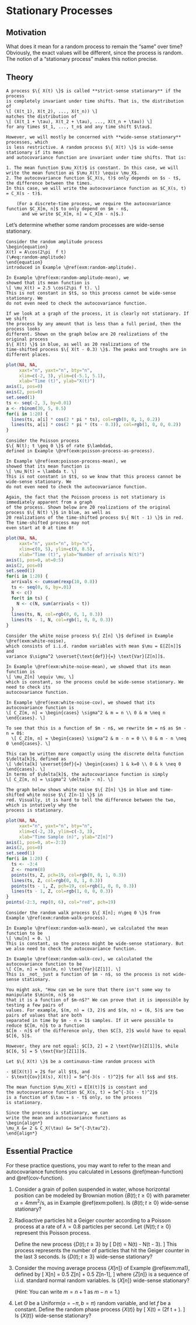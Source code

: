 # Stationary Processes {#stationary}

## Motivation {-}

What does it mean for a random process to remain the "same" over time? 
Obviously, the exact values will be different, since 
the process is random. The notion of a "stationary process" makes this notion precise.

## Theory {-}

```definition
A process $\{ X(t) \}$ is called **strict-sense stationary** if the process 
is completely invariant under time shifts. That is, the distribution of 
\[ (X(t_1), X(t_2), ..., X(t_n)) \]
matches the distribution of 
\[ (X(t_1 + \tau), X(t_2 + \tau), ..., X(t_n + \tau)) \]
for any times $t_1, ..., t_n$ and any time shift $\tau$.

However, we will mostly be concerned with **wide-sense stationary** processes, which 
is less restrictive. A random process $\{ X(t) \}$ is wide-sense stationary if its mean 
and autocovariance function are invariant under time shifts. That is:

1. The mean function $\mu_X(t)$ is constant. In this case, we will write the mean function as $\mu_X(t) \equiv \mu_X$.
2. The autocovariance function $C_X(s, t)$ only depends on $s - t$, the difference between the times. 
In this case, we will write the autocovariance function as $C_X(s, t) = C_X(s - t)$.

    (For a discrete-time process, we require the autocovariance function $C_X[m, n]$ to only depend on $m - n$, 
      and we write $C_X[m, n] = C_X[m - n]$.)
```

Let's determine whether some random processes are wide-sense stationary.

```example
Consider the random amplitude process 
\begin{equation}
X(t) = A\cos(2\pi  f t)
(\#eq:random-amplitude)
\end{equation}
introduced in Example \@ref(exm:random-amplitude). 

In Example \@ref(exm:random-amplitude-mean), we 
showed that its mean function is 
\[ \mu_X(t) = 2.5 \cos(2\pi f t). \]
This is not constant in $t$, so this process cannot be wide-sense stationary. We 
do not even need to check the autocovariance function.

If we look at a graph of the process, it is clearly not stationary. If we shift 
the process by any amount that is less than a full period, then the process looks 
different. Shown on the graph below are 20 realizations of the original process 
$\{ X(t) \}$ in blue, as well as 20 realizations of the 
time-shifted process $\{ X(t - 0.3) \}$. The peaks and troughs are in different places.
```

```r
plot(NA, NA,
     xaxt="n", yaxt="n", bty="n",
     xlim=c(-2, 3), ylim=c(-5.1, 5.1),
     xlab="Time (t)", ylab="X(t)")
axis(1, pos=0)
axis(2, pos=0)
set.seed(1)
ts <- seq(-2, 3, by=0.01)
a <- rbinom(30, 5, 0.5)
for(i in 1:20) {
  lines(ts, a[i] * cos(2 * pi * ts), col=rgb(0, 0, 1, 0.2))
  lines(ts, a[i] * cos(2 * pi * (ts - 0.3)), col=rgb(1, 0, 0, 0.2))
}
```


```example
Consider the Poisson process 
$\{ N(t); t \geq 0 \}$ of rate $\lambda$, 
defined in Example \@ref(exm:poisson-process-as-process).

In Example \@ref(exm:poisson-process-mean), we 
showed that its mean function is 
\[ \mu_N(t) = \lambda t. \]
This is not constant in $t$, so we know that this process cannot be wide-sense stationary. We 
do not even need to check the autocovariance function.

Again, the fact that the Poisson process is not stationary is immediately apparent from a graph 
of the process. Shown below are 20 realizations of the original process $\{ N(t) \}$ in blue, as well as 
20 realizations of the time-shifted process $\{ N(t - 1) \}$ in red. The time-shifted process may not 
even start at 0 at time 0!
```

```r
plot(NA, NA,
     xaxt="n", yaxt="n", bty="n",
     xlim=c(0, 5), ylim=c(0, 8.5),
     xlab="Time (t)", ylab="Number of arrivals N(t)")
axis(1, pos=0, at=0:5)
axis(2, pos=0)
set.seed(1)
for(i in 1:20) {
  arrivals <- cumsum(rexp(10, 0.8))
  ts <- seq(0, 6, by=.01)
  N <- c()
  for(t in ts) {
    N <- c(N, sum(arrivals < t))
  }
  lines(ts, N, col=rgb(0, 0, 1, 0.3))
  lines(ts - 1, N, col=rgb(1, 0, 0, 0.3))
}
```


```example
Consider the white noise process $\{ Z[n] \}$ defined in Example \@ref(exm:white-noise), 
which consists of i.i.d. random variables with mean $\mu = E[Z[n]]$ and 
variance $\sigma^2 \overset{\text{def}}{=} \text{Var}[Z[n]]$. 

In Example \@ref(exm:white-noise-mean), we showed that its mean function is 
\[ \mu_Z[n] \equiv \mu, \]
which is constant, so the process could be wide-sense stationary. We need to check its 
autocovariance function.

In Example \@ref(exm:white-noise-cov), we showed that its autocovariance function is 
\[ C_Z[m, n] = \begin{cases} \sigma^2 & m = n \\ 0 & m \neq n \end{cases}. \]

To see that this is a function of $m - n$, we rewrite $m = n$ as $m - n = 0$:
  \[ C_Z[m, n] = \begin{cases} \sigma^2 & m - n = 0 \\ 0 & m - n \neq 0 \end{cases}. \]

This can be written more compactly using the discrete delta function $\delta[k]$, defined as 
\[ \delta[k] \overset{def}{=} \begin{cases} 1 & k=0 \\ 0 & k \neq 0 \end{cases}. \]
In terms of $\delta[k]$, the autocovariance function is simply 
\[ C_Z[m, n] = \sigma^2 \delta[m - n]. \]

The graph below shows white noise $\{ Z[n] \}$ in blue and time-shifted white noise $\{ Z[n-1] \}$ in 
red. Visually, it is hard to tell the difference between the two, which is intutively why the 
process is stationary.
```

```r
plot(NA, NA,
     xaxt="n", yaxt="n", bty="n",
     xlim=c(-2, 3), ylim=c(-3, 3),
     xlab="Time Sample (n)", ylab="Z[n]")
axis(1, pos=0, at=-2:3)
axis(2, pos=0)
set.seed(1)
for(i in 1:20) {
  ts <- -3:4
  Z <- rnorm(8)
  points(ts, Z, pch=19, col=rgb(0, 0, 1, 0.3))
  lines(ts, Z, col=rgb(0, 0, 1, 0.3))
  points(ts - 1, Z, pch=19, col=rgb(1, 0, 0, 0.3))
  lines(ts - 1, Z, col=rgb(1, 0, 0, 0.3))
}
points(-2:3, rep(0, 6), col="red", pch=19)
```

```example
Consider the random walk process $\{ X[n]; n\geq 0 \}$ from 
Example \@ref(exm:random-walk-process). 

In Example \@ref(exm:random-walk-mean), we calculated the mean function to be
\[ \mu[n] = 0. \]
This is constant, so the process might be wide-sense stationary. But 
we also need to check the autocovariance function.

In Example \@ref(exm:random-walk-cov), we calculated the autocovariance function to be 
\[ C[m, n] = \min(m, n) \text{Var}[Z[1]]. \]
This is _not_ just a function of $m - n$, so the process is not wide-sense stationary.

You might ask, "How can we be sure that there isn't some way to manipulate $\min(m, n)$ so 
that it is a function of $m-n$?" We can prove that it is impossible by testing a few pairs of 
values. For example, $(m, n) = (3, 2)$ and $(m, n) = (6, 5)$ are two pairs of values that are both 
separated in time by $m - n = 1$ samples. If it were possible to reduce $C[m, n]$ to a function 
$C[m - n]$ of the difference only, then $C[3, 2]$ would have to equal $C[6, 5]$. 

However, they are not equal: $C[3, 2] = 2 \text{Var}[Z[1]]$, while $C[6, 5] = 5 \text{Var}[Z[1]]$.
```

```example
Let $\{ X(t) \}$ be a continuous-time random process with 

- $E[X(t)] = 2$ for all $t$, and
- $\text{Cov}[X(s), X(t)] = 5e^{-3(s - t)^2}$ for all $s$ and $t$.

The mean function $\mu_X(t) = E[X(t)]$ is constant and 
the autocovariance function $C_X(s, t) = 5e^{-3(s - t)^2}$ 
is a function of $\tau = s - t$ only, so the process 
is stationary. 

Since the process is stationary, we can 
write the mean and autocovariance functions as 
\begin{align*} 
\mu_X &= 2 & C_X(\tau) &= 5e^{-3\tau^2}.
\end{align*}
```


## Essential Practice {-}

For these practice questions, you may want to refer to the mean and autocovariance functions you 
calculated in Lessons \@ref(mean-function) and \@ref(cov-function).

1. Consider a grain of pollen suspended in water, whose horizontal position can be 
modeled by Brownian motion $\{B(t); t \geq 0\}$ with parameter 
$\alpha=4 \text{mm}^2/\text{s}$, as in Example \@ref(exm:pollen).
Is $\{ B(t); t \geq 0 \}$ wide-sense stationary?

2. Radioactive particles hit a Geiger counter according to a Poisson process 
at a rate of $\lambda=0.8$ particles per second. Let $\{ N(t); t \geq 0 \}$ represent this Poisson process.

    Define the new process $\{ D(t); t \geq 3 \}$ by 
    \[ D(t) = N(t) - N(t - 3). \]
    This process represents the number of particles that hit the Geiger counter in the last 3 seconds. 
    Is $\{ D(t); t \geq 3 \}$ wide-sense stationary?
 
3. Consider the moving average process $\{ X[n] \}$ of Example \@ref(exm:ma1), defined by 
\[ X[n] = 0.5 Z[n] + 0.5 Z[n-1], \]
where $\{ Z[n] \}$ is a sequence of i.i.d. standard normal random variables. 
Is $\{ X[n] \}$ wide-sense stationary?

    (_Hint:_ You can write $m = n + 1$ as $m - n = 1$.)
    
4. Let $\Theta$ be a $\text{Uniform}(a=-\pi, b=\pi)$ random variable, and let $f$ be a constant. 
Define the random phase process $\{ X(t) \}$ by
\[ X(t) = \cos(2\pi f t + \Theta). \]
Is $\{ X(t) \}$ wide-sense stationary?

